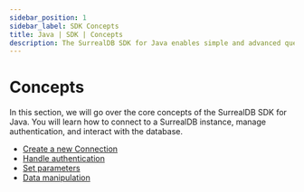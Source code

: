 ```yaml
---
sidebar_position: 1
sidebar_label: SDK Concepts
title: Java | SDK | Concepts
description: The SurrealDB SDK for Java enables simple and advanced querying of a remote or embedded database.
---
```


# Concepts 

In this section, we will go over the core concepts of the SurrealDB SDK for Java. You will learn how to connect to a SurrealDB instance, manage authentication, and interact with the database.

- [Create a new Connection](/docs/sdk/java/core/create-a-new-connection)
- [Handle authentication](/docs/sdk/java/core/handling-authentication)
- [Set parameters](/docs/sdk/java/core/parameters)
- [Data manipulation](/docs/sdk/java/core/data-maniplulation)

